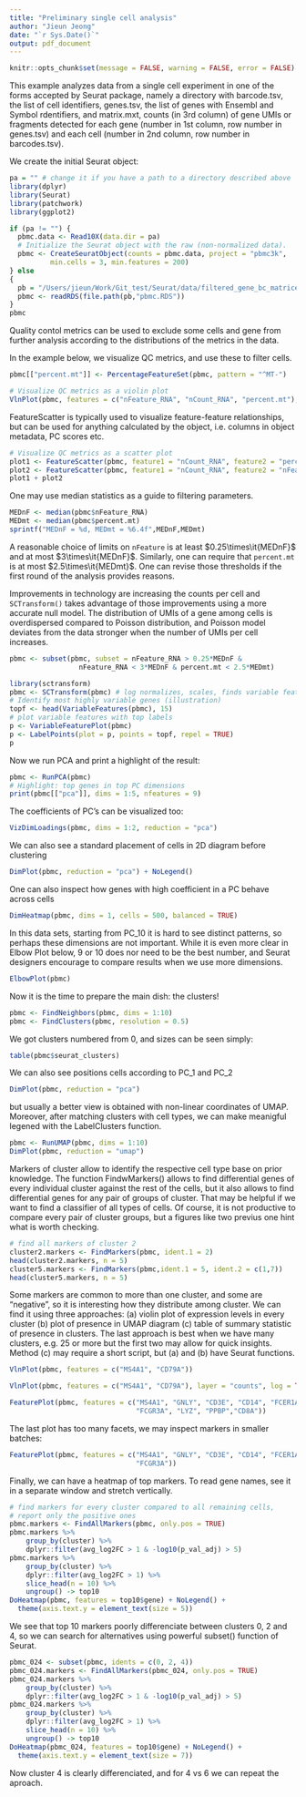 ```yaml
---
title: "Preliminary single cell analysis"
author: "Jieun Jeong"
date: "`r Sys.Date()`"
output: pdf_document
---
```

```r
knitr::opts_chunk$set(message = FALSE, warning = FALSE, error = FALSE)
```
This example analyzes data from a single cell experiment in one of the forms
accepted by Seurat package, namely a directory with barcode.tsv, the list
of cell identifiers, genes.tsv, the list of genes with Ensembl and Symbol
rdentifiers, and matrix.mxt, counts (in 3rd column) of gene UMIs or fragments
detected for each gene (number in 1st column, row number in genes.tsv) and
each cell (number in 2nd column, row number in barcodes.tsv).

We create the initial Seurat object:
```r
pa = "" # change it if you have a path to a directory described above
library(dplyr)
library(Seurat)
library(patchwork)
library(ggplot2)

if (pa != "") {
  pbmc.data <- Read10X(data.dir = pa)
  # Initialize the Seurat object with the raw (non-normalized data).
  pbmc <- CreateSeuratObject(counts = pbmc.data, project = "pbmc3k",
          min.cells = 3, min.features = 200)
} else
{
  pb = "/Users/jieun/Work/Git_test/Seurat/data/filtered_gene_bc_matrices/hg19" # change it if you have a directory with this file
  pbmc <- readRDS(file.path(pb,"pbmc.RDS"))
}
pbmc
```
Quality contol metrics can be used to exclude some cells and gene from
further analysis according to the distributions of the metrics in the
data.

In the example below, we visualize QC metrics, and use these to filter cells.

```r
pbmc[["percent.mt"]] <- PercentageFeatureSet(pbmc, pattern = "^MT-")

# Visualize QC metrics as a violin plot
VlnPlot(pbmc, features = c("nFeature_RNA", "nCount_RNA", "percent.mt"), ncol = 3)
```

FeatureScatter is typically used to visualize feature-feature relationships,
but can be used for anything calculated by the object, i.e. columns in object
metadata, PC scores etc.  
```r
# Visualize QC metrics as a scatter plot
plot1 <- FeatureScatter(pbmc, feature1 = "nCount_RNA", feature2 = "percent.mt")
plot2 <- FeatureScatter(pbmc, feature1 = "nCount_RNA", feature2 = "nFeature_RNA")
plot1 + plot2
```
One may use median statistics as a guide to filtering parameters.  
```r
MEDnF <- median(pbmc$nFeature_RNA)
MEDmt <- median(pbmc$percent.mt)
sprintf("MEDnF = %d, MEDmt = %6.4f",MEDnF,MEDmt)
```
A reasonable choice of limits on `nFeature` is at least
$0.25\times\it{MEDnF}$ and at most $3\times\it{MEDnF}$.  Similarly, one can
require that `percent.mt` is at most $2.5\times\it{MEDmt}$.  One can revise
those thresholds if the first round of the analysis provides reasons.

Improvements in technology are increasing the counts per cell and
`SCTransform()` takes advantage of those improvements using a more accurate
null model.  The distribution of UMIs of a gene among cells is overdispersed
compared to Poisson distribution, and Poisson model deviates from the data
stronger when the number of UMIs per cell increases.
```r
pbmc <- subset(pbmc, subset = nFeature_RNA > 0.25*MEDnF & 
                 nFeature_RNA < 3*MEDnF & percent.mt < 2.5*MEDmt)
```
```r
library(sctransform)
pbmc <- SCTransform(pbmc) # log normalizes, scales, finds variable features
# Identify most highly variable genes (illustration)
topf <- head(VariableFeatures(pbmc), 15)
# plot variable features with top labels
p <- VariableFeaturePlot(pbmc)
p <- LabelPoints(plot = p, points = topf, repel = TRUE)
p
```
Now we run PCA and print a highlight of the result:
```r
pbmc <- RunPCA(pbmc)
# Highlight: top genes in top PC dimensions
print(pbmc[["pca"]], dims = 1:5, nfeatures = 9)
```
The coefficients of PC's can be visualized too:
```r
VizDimLoadings(pbmc, dims = 1:2, reduction = "pca")
```
We can also see a standard placement of cells in 2D diagram before clustering
```r
DimPlot(pbmc, reduction = "pca") + NoLegend()
```
One can also inspect how genes with high coefficient in a PC behave across cells
```r
DimHeatmap(pbmc, dims = 1, cells = 500, balanced = TRUE)
```
In this data sets, starting from PC_10 it is hard to see distinct patterns, so
perhaps these dimensions are not important.  While it is even more clear in Elbow Plot
below, 9 or 10 does nor need to be the best number, and Seurat designers
encourage to compare results when we use more dimensions.
```r
ElbowPlot(pbmc)
```
Now it is the time to prepare the main dish: the clusters!
```r
pbmc <- FindNeighbors(pbmc, dims = 1:10)
pbmc <- FindClusters(pbmc, resolution = 0.5)
```
We got clusters numbered from 0, and sizes can be seen simply:
```r
table(pbmc$seurat_clusters)
```
We can also see positions cells according to PC_1 and PC_2
```r
DimPlot(pbmc, reduction = "pca")
```
but usually a better view is obtained with non-linear coordinates of UMAP.  Moreover, 
after matching clusters with cell types, we can make meanigful legened with
the LabelClusters function.
```r
pbmc <- RunUMAP(pbmc, dims = 1:10)
DimPlot(pbmc, reduction = "umap")
```
Markers of cluster allow to identify the respective cell type base on prior
knowledge.  The function FindwMarkers() allows to find differential genes
of every individual cluster against the rest of the cells, but it also allows
to find differential genes for any pair of groups of cluster.  That may be
helpful if we want to find a classifier of all types of cells.  Of course,
it is not productive to compare every pair of cluster groups, but a figures
like two previus one hint what is worth checking.
```r
# find all markers of cluster 2
cluster2.markers <- FindMarkers(pbmc, ident.1 = 2)
head(cluster2.markers, n = 5)
cluster5.markers <- FindMarkers(pbmc,ident.1 = 5, ident.2 = c(1,7))
head(cluster5.markers, n = 5)
```
Some markers are common to more than one cluster, and some are "negative", so
it is interesting how they distribute among cluster.  We can find it using
three approaches: (a) violin plot of expression levels in every cluster (b) plot
of presence in UMAP diagram (c) table of summary statistic of presence in
clusters.  The last approach is best when we have many clusters, e.g. 25 or more
but the first two may allow for quick insights.  Method (c) may require a
short script, but (a) and (b) have Seurat functions.
```r
VlnPlot(pbmc, features = c("MS4A1", "CD79A"))
```
```r
VlnPlot(pbmc, features = c("MS4A1", "CD79A"), layer = "counts", log = TRUE)
```
```r
FeaturePlot(pbmc, features = c("MS4A1", "GNLY", "CD3E", "CD14", "FCER1A",
                               "FCGR3A", "LYZ", "PPBP","CD8A"))
```
The last plot has too many facets, we may inspect markers in smaller batches:
```r
FeaturePlot(pbmc, features = c("MS4A1", "GNLY", "CD3E", "CD14", "FCER1A",
                               "FCGR3A"))
```
Finally, we can have a heatmap of top markers.  To read gene names, see it in
a separate window and stretch vertically.
```r
# find markers for every cluster compared to all remaining cells,
# report only the positive ones
pbmc.markers <- FindAllMarkers(pbmc, only.pos = TRUE)
pbmc.markers %>%
    group_by(cluster) %>%
    dplyr::filter(avg_log2FC > 1 & -log10(p_val_adj) > 5)
pbmc.markers %>%
    group_by(cluster) %>%
    dplyr::filter(avg_log2FC > 1) %>%
    slice_head(n = 10) %>%
    ungroup() -> top10
DoHeatmap(pbmc, features = top10$gene) + NoLegend() +
  theme(axis.text.y = element_text(size = 5))

```
We see that top 10 markers poorly differenciate between clusters 0, 2 and 4,
so we can search for alternatives using powerful subset() function of Seurat.
```r
pbmc_024 <- subset(pbmc, idents = c(0, 2, 4))
pbmc_024.markers <- FindAllMarkers(pbmc_024, only.pos = TRUE)
pbmc_024.markers %>%
    group_by(cluster) %>%
    dplyr::filter(avg_log2FC > 1 & -log10(p_val_adj) > 5)
pbmc_024.markers %>%
    group_by(cluster) %>%
    dplyr::filter(avg_log2FC > 1) %>%
    slice_head(n = 10) %>%
    ungroup() -> top10
DoHeatmap(pbmc_024, features = top10$gene) + NoLegend() +
  theme(axis.text.y = element_text(size = 7))
```  
Now cluster 4 is clearly differenciated, and for 4 vs 6 we can repeat the aproach.
